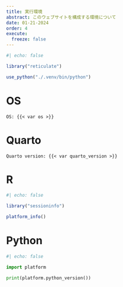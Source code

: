 ```yaml
---
title: 実行環境
abstract: このウェブサイトを構成する環境について
date: 01-21-2024
order: 4
execute: 
  freeze: false
---
```


```r
#| echo: false

library("reticulate")

use_python("./.venv/bin/python")
```

# OS
```
OS: {{< var os >}}
```

# Quarto

```
Quarto version: {{< var quarto_version >}}
```

# R
```r
#| echo: false

library("sessioninfo")

platform_info()
```

# Python

```python
#| echo: false

import platform

print(platform.python_version())
```